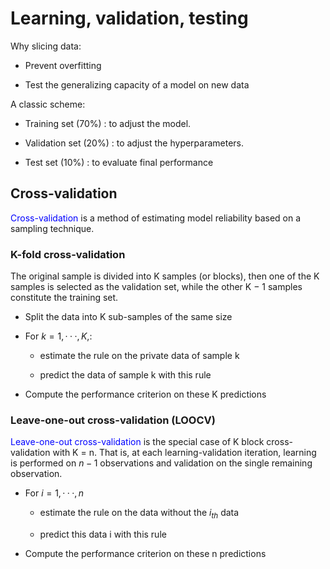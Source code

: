 # Learning, validation, testing

Why slicing data:

- Prevent overfitting

- Test the generalizing capacity of a model on new data

A classic scheme:

- Training set (70%) : to adjust the model.

- Validation set (20%) : to adjust the hyperparameters.

- Test set (10%) : to evaluate final performance

## Cross-validation

[Cross-validation]{style="color:blue"} is a method of estimating model reliability based on a sampling technique.

### K-fold cross-validation

The original sample is divided into K samples (or blocks), then one of the K samples is selected as the validation set, while the other K − 1 samples constitute the training
set.

- Split the data into K sub-samples of the same size

- For $k = 1,··· ,K,$:

  - estimate the rule on the private data of sample k
  
  - predict the data of sample k with this rule
  
- Compute the performance criterion on these K predictions

### Leave-one-out cross-validation (LOOCV)

[Leave-one-out cross-validation]{style="color:blue"} is the special case of K block cross-validation with K = n. That is, at each learning-validation iteration, learning is performed on $n − 1$  observations and validation on the single remaining observation.

- For $i = 1,··· ,n$
 
  - estimate the rule on the data without the $i_{th}$ data
 
  - predict this data i with this rule

- Compute the performance criterion on these n predictions










